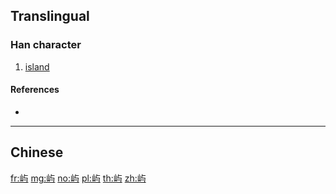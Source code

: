{{also|嶼}}
==Translingual==

===Han character===
{{Han char|rn=46|rad=山|as=03|sn=6|four=|canj=UYSM|ids=⿰山与}}

# [[island]]

====References====
* {{Han ref|kx=0307.271|hdz=10761.060|uh=5C7F|ud=23679}}

----

==Chinese==
{{zh-see|嶼}}

[[fr:屿]]
[[mg:屿]]
[[no:屿]]
[[pl:屿]]
[[th:屿]]
[[zh:屿]]